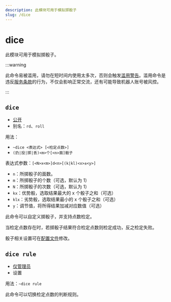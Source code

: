 ```yaml
---
description: 此模块可用于模拟掷骰子
slug: /dice
---
```


# dice

此模块可用于模拟掷骰子。

:::warning

此命令易被滥用，请勿在短时间内使用太多次，否则会触发[滥用警告](abuse_warning)。滥用命令是违反[服务条款](policy)的行为，不仅会影响正常交流，还有可能导致机器人账号被风控。

:::

## `dice`

- [公开](permissions)
- 别名：`rd`、`roll`

用法：

- `~dice <表达式> [<检定点数>]`
- `(扔|投|掷|丢)<m>个[<n>面]骰子`

表达式参数：`[<N>x<m>]d<n>[(k|kl)<x>±<y>]`

- `n`：所掷骰子的面数。
- `m`：所掷骰子的个数（可选，默认为 1）
- `N`：所掷骰子的次数（可选，默认为 1）
- `kx`：优势骰，选取结果最大的 x 个骰子之和（可选）
- `klx`：劣势骰，选取结果最小的 x 个骰子之和（可选）
- `y`：调节值，将所得结果加减对应数值（可选）

此命令可以自定义掷骰子，并支持点数检定。

当检定点数存在时，若掷骰子结果符合检定点数则检定成功，反之检定失败。

骰子相关设置可在[配置文件](development/config)修改。

## `dice rule`

- [仅管理员](permissions)
- 设置

用法：`~dice rule`

此命令可以切换检定点数的判断规则。
